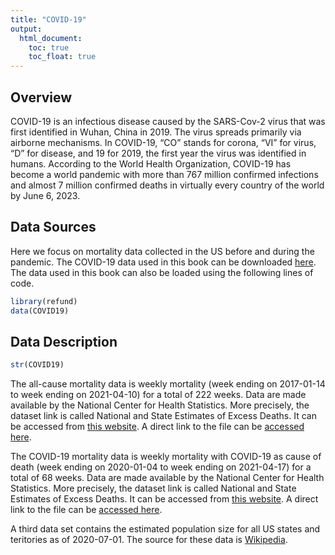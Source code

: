 ```yaml
---
title: "COVID-19"
output:
  html_document: 
    toc: true
    toc_float: true
---
```


## Overview

COVID-19 is an infectious disease caused  by the SARS-Cov-2 virus that was first identified in Wuhan, China in 2019. The virus spreads primarily via airborne mechanisms. In COVID-19, “CO” stands for corona, “VI” for virus, “D” for disease, and $19$ for $2019$, the first year the virus was identified in humans. According to the World Health Organization, COVID-19 has become a world pandemic with more than $767$ million confirmed infections and almost $7$ million confirmed deaths in virtually every country of the world by June 6, 2023.

## Data Sources

Here we focus on mortality data collected in the US before and during the pandemic. The COVID-19 data used in this book can be downloaded [here](http://ciprianstats.org/sites/default/files/covid19/COVID19.RData). The data used in this book can also be loaded using the following lines of code. 

```r
library(refund)
data(COVID19)
```

## Data Description

```r
str(COVID19)
```

The all-cause mortality data is weekly mortality (week ending on 2017-01-14 to week ending on 2021-04-10) for a total of $222$ weeks. Data are made available by the National Center for Health Statistics. More precisely, the dataset link is called National and State Estimates of Excess Deaths. It can be accessed from   [this website](https://www.cdc.gov/nchs/nvss/vsrr/covid19/excess_deaths.htm#data-tables). A direct link to the file can be [accessed here](https://data.cdc.gov/api/views/xkkf-xrst/rows.csv?accessType=DOWNLOAD&bom=true&format=true%20target=). 

The COVID-19 mortality data is weekly mortality with COVID-19 as cause of death (week ending on 2020-01-04 to week ending on 2021-04-17) for a total of $68$ weeks. Data are made available by the National Center for Health Statistics. More precisely, the dataset link is called National and State Estimates of Excess Deaths. It can be accessed from   [this website](https://healthdata.gov/dataset/provisional-covid-19-death-counts-week-ending-date-and-state). A direct link to the file can be [accessed here](https://data.cdc.gov/api/views/r8kw-7aab/rows.csv?accessType=DOWNLOAD).

A third data set contains the estimated population size for all US states and teritories as of 2020-07-01. The source for these data is [Wikipedia](https://en.wikipedia.org/wiki/List_of_states_and_territories_of_the_United_States_by_population).


